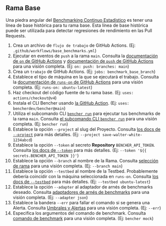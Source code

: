 
## Rama Base

Una piedra angular del [Benchmarking Continuo Estadístico][benchmarking continuo estadístico]
es tener una línea de base histórica para tu rama base.
Esta línea de base histórica puede ser utilizada para detectar regresiones de rendimiento en las Pull Requests.

<BaseBranchCode />

1. Crea un archivo de `flujo de trabajo` de GitHub Actions.
   (Ej: `.github/workflows/base_benchmarks.yml`)
2. Ejecutar en eventos de `push` a la rama `main`.
   Consulta la [documentación de `on` de GitHub Actions][documentación de acciones de github on]
   y [documentación de `push` de GitHub Actions][documentación de acciones de github push] para una visión completa.
   (Ej: `on: push: branches: main`)
3. Crea un `trabajo` de GitHub Actions.
   (Ej: `jobs: benchmark_base_branch`)
4. Establece el tipo de máquina en la que se ejecutará el trabajo.
   Consulta la [documentación de `runs-on` de GitHub Actions][documentación de acciones de github runs-on]
   para una visión completa.
   (Ej: `runs-on: ubuntu-latest`)
5. Haz checkout del código fuente de tu rama base.
   (Ej: `uses: actions/checkout@v4`)
6. Instala el CLI Bencher usando [la GitHub Action][acción de github bencher cli].
   (Ej: `uses: bencherdev/bencher@main`)
7. Utiliza el subcomando CLI <code><a href="/es/docs/explanation/bencher-run/">bencher run</a></code>
   para ejecutar tus benchmarks de la rama `main`.
   Consulta [el subcomando CLI `bencher run`][bencher run] para una visión completa.
   (Ej: `bencher run`)
8. Establece la opción `--project` al slug del Proyecto.
   Consulta [los docs de `--project`][opción de proyecto] para más detalles.
   (Ej: `--project save-walter-white-1234abcd`)
9. Establece la opción `--token` al secreto **Repository** `BENCHER_API_TOKEN`.
   Consulta [los docs de `--token`][opción de token] para más detalles.
   (Ej: `--token '${{ secrets.BENCHER_API_TOKEN }}'`)
10. Establece la opción `--branch` al nombre de la Rama.
    Consulta [selección de rama][selección de rama de rama] para una visión completa.
    (Ej: `--branch main`)
11. Establece la opción `--testbed` al nombre de la Testbed.
    Probablemente debería coincidir con la máquina seleccionada en `runs-on`.
    Consulta [los docs de `--testbed`][opción de testbed] para más detalles.
    (Ej: `--testbed ubuntu-latest`)
12. Establece la opción `--adapter` al adaptador de arnés de benchmarks deseado.
    Consulta [adaptadores de arnés de benchmarks][adaptadores] para una visión completa.
    (Ej: `--adapter json`)
13. Establece la bandera `--err` para fallar el comando si se genera una Alerta.
    Consulta [Umbrales y Alertas][alertas] para una visión completa.
    (Ej: `--err`)
14. Especifica los argumentos del comando de benchmark.
    Consulta [comando de benchmark][argumento de comando] para una visión completa.
    (Ej: `bencher mock`)

[documentación de acciones de github on]: https://docs.github.com/en/actions/using-workflows/workflow-syntax-for-github-actions#on
[documentación de acciones de github push]: https://docs.github.com/en/webhooks/webhook-events-and-payloads#push
[documentación de acciones de github runs-on]: https://docs.github.com/en/actions/using-workflows/workflow-syntax-for-github-actions#jobsjob_idruns-on
[acción de github bencher cli]: https://github.com/marketplace/actions/bencher-cli

[benchmarking continuo estadístico]: /es/docs/how-to/track-benchmarks/#statistical-continuous-benchmarking
[bencher run]: /es/docs/explanation/bencher-run/
[opción de proyecto]: /es/docs/explanation/bencher-run/#--project-project
[opción de token]: /es/docs/explanation/bencher-run/#--token-token
[selección de rama de rama]: /es/docs/explanation/branch-selection/#--branch-branch
[opción de testbed]: /es/docs/explanation/bencher-run/#--testbed-testbed
[adaptadores]: /es/docs/explanation/adapters/
[alertas]: /es/docs/explanation/thresholds/#alerts
[argumento de comando]: /es/docs/explanation/bencher-run/#benchmark-command